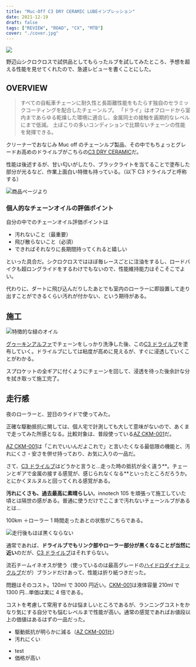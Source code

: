 ```yaml
---
title: "Muc-Off C3 DRY CERAMIC LUBEインプレッション"
date: 2021-12-19
draft: false
tags: ["REVIEW", "ROAD", "CX", "MTB"]
cover: "./cover.jpg"
---
```


![ ](./cover.jpg)

野辺山シクロクロスで試供品としてもらったルブを試してみたところ、予想を超える性能を見せてくれたので、急遽レビューを書くことにした。

## OVERVIEW

<Amzn asin="B07SYYN2J6" />

> すべての自転車チェーンに耐久性と長距離性能をもたらす独自のセラミックコーティングを配合したチェーンルブ。
> 「ドライ」はオフロードから室内まであらゆる乾燥した環境に適合し、金属同士の接触を画期的なレベルにまで低減。
> 土ぼこりの多いコンディションで比類ないチェーンの性能を発揮できる。

クリーナーでおなじみ Muc off のチェーンルブ製品、その中でもちょっとグレードお高めのドライルブがこちらの[C3 DRY CERAMIC](https://amzn.to/3GSWcto)だ。

性能は後述するが、甘い匂いがしたり、ブラックライトを当てることで塗布した部分が光るなど、作業上面白い特徴も持っている。（以下 C3 ドライルブと呼称する）

![商品ページより](./sample.jpg)

### 個人的なチェーンオイルの評価ポイント

自分の中でのチェーンオイル評価ポイントは

- 汚れないこと（最重要）
- 飛び散らないこと（必須）
- できればそれなりに長期間持ってくれると嬉しい

といった具合だ。シクロクロスではほぼ毎レースごとに注油をするし、ロードバイクも超ロングライドをするわけでもないので、性能維持能力はそこそこでよい。

代わりに、ダートに飛び込んだりしたあとでも室内のローラーに即設置して走り出すことができるくらい汚れが付かない、という期待がある。

## 施工

![特徴的な緑のオイル](./green.jpg)

[グゥーキンアルファ](https://amzn.to/3p6y1BF)でチェーンをしっかり洗浄した後、この[C3 ドライルブ](https://amzn.to/3GSWcto)を塗布していく。ドライルブにしては粘度が高めに見えるが、すぐに浸透していくことがわかる。

スプロケットの全ギアに付くようにチェーンを回して、浸透を待った後余計な分を拭き取って施工完了。

## 走行感

夜のローラーと、翌日のライドで使ってみた。

正確な駆動抵抗に関しては、個人宅で計測しても大して意味がないので、あくまで走ってみた所感となる。比較対象は、普段使っている[AZ CKM-001](https://amzn.to/3yC0B0N)だ。

<LinkCard url="https://blog.gensobunya.net/post/2021/08/ckm-001/" />

[AZ CKM-001](https://amzn.to/3yC0B0N)は「これでいいんだよこれで」と言いたくなる最低限の機能と、汚れにくさ・安さを併せ持っており、お気に入りの一品だ。

さて、[C3 ドライルブ](https://amzn.to/3GSWcto)はどうかと言うと…走った時の抵抗が全く違う**。チェーンとギアで金属の接する感覚が、感じられなくなる**といったところだろうか。とにかくヌルヌルと回ってくれる感覚がある。

**汚れにくさも、過去最高に素晴らしい**。innotech 105 を頑張って施工していた頃とは隔世の感がある。普通に使うだけでここまで汚れないチェーンルブがあるとは…

100km ＋ローラー 1 時間走ったあとの状態がこちらである。

![走行後もほぼ黒くならない](./after_ride.jpg)

通常であれば、**ドライルブでもリンク部やローラー部分が黒くなることが当然に近い**のだが、[C3 ドライルブ](https://amzn.to/3GSWcto)はそれすらない。

流石チームイネオスが使う（使っているのは最高グレードの[ハイドロダイナミックルブ](https://amzn.to/3FcM4es)だが）ブランドだけあって、性能は折り紙つきだった。

問題はそのコスト。120ml で 3000 円近い。[CKM-001](https://amzn.to/3yC0B0N)は液体容量 210ml で 1300 円…単価は実に 4 倍である。

コストを考慮して常用するかは悩ましいところであるが、ランニングコストをかなり気にする自分でも悩むレベルまで性能が高い。通常の感覚であればお値段以上の価値はあるはずの一品だった。

<PositiveBox>

- 駆動抵抗が明らかに減る（[AZ CKM-001](https://amzn.to/3yC0B0N)比）
- 汚れにくい

</PositiveBox>

<NegativeBox>

- test
- 価格が高い

</NegativeBox>

<Amzn asin="B07SYYN2J6" />
